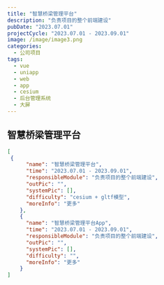 ```yaml
---
title: "智慧桥梁管理平台"
description: "负责项目的整个前端建设"
pubDate: "2023.07.01"
projectCycle: "2023.07.01 - 2023.09.01"
image: /image/image3.png
categories:
  - 公司项目
tags:
  - vue
  - uniapp
  - web
  - app
  - cesium
  - 后台管理系统
  - 大屏
---
```


## 智慧桥梁管理平台

```json
[
 {
      "name": "智慧桥梁管理平台",
      "time": "2023.07.01 - 2023.09.01",
      "responsibleModule": "负责项目的整个前端建设",
      "outPic": "",
      "systemPic": [],
      "difficulty": "cesium + gltf模型",
      "moreInfo": "更多"
    },
    {
      "name": "智慧桥梁管理平台App",
      "time": "2023.07.01 - 2023.09.01",
      "responsibleModule": "负责项目的整个前端建设",
      "outPic": "",
      "systemPic": [],
      "difficulty": "",
      "moreInfo": "更多"
    }
]
```
